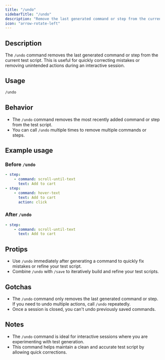 ```yaml
---
title: "/undo"
sidebarTitle: "/undo"
description: "Remove the last generated command or step from the current test script."
icon: "arrow-rotate-left"
---
```


## Description

The `/undo` command removes the last generated command or step from the current test script. This is useful for quickly correcting mistakes or removing unintended actions during an interactive session.

## Usage

```bash
/undo
```

## Behavior

- The `/undo` command removes the most recently added command or step from the test script.
- You can call `/undo` multiple times to remove multiple commands or steps.

## Example usage

### Before `/undo`

```yaml
- step:
    - command: scroll-until-text
      text: Add to cart
- step:
    - command: hover-text
      text: Add to cart
      action: click
```

### After `/undo`

```yaml
- step:
    - command: scroll-until-text
      text: Add to cart
```

## Protips

- Use `/undo` immediately after generating a command to quickly fix mistakes or refine your test script.
- Combine `/undo` with `/save` to iteratively build and refine your test scripts.

## Gotchas

- The `/undo` command only removes the last generated command or step. If you need to undo multiple actions, call `/undo` repeatedly.
- Once a session is closed, you can't undo previously saved commands.

## Notes

- The `/undo` command is ideal for interactive sessions where you are experimenting with test generation.
- This command helps maintain a clean and accurate test script by allowing quick corrections.
